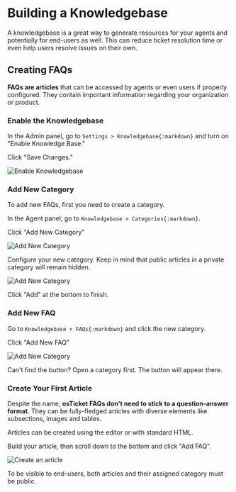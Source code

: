 
# Building a Knowledgebase

A knowledgebase is a great way to generate resources for your agents and potentially for end-users as well. This can reduce ticket resolution time or even help users resolve issues on their own.

## Creating FAQs

**FAQs are articles** that can be accessed by agents or even users if properly configured. They contain important information regarding your organization or product.

<Steps>

### Enable the Knowledgebase
 
In the Admin panel, go to `Settings > Knowledgebase{:markdown}` and turn on "Enable Knowledge Base."

Click "Save Changes."

![Enable Knowledgebase](public\knowledgebase_1-enable-knowledgebase.png)
 
### Add New Category

To add new FAQs, first you need to create a category.
 
In the Agent panel, go to `Knowledgebase > Categories{:markdown}`.

Click "Add New Category"

![Add New Category](public\knowledgebase_2-add-a-category.png)

Configure your new category. Keep in mind that public articles in a private category will remain hidden.

![Add New Category](public\knowledgebase_3-configure-category.png)

Click "Add" at the bottom to finish.

### Add New FAQ

Go to `Knowledgebase > FAQs{:markdown}` and click the new category.

Click "Add New FAQ"

![Add New Category](public\knowledgebase_4-add-new-faq.png)

<Callout>
  Can't find the button? Open a category first. The button will appear there.
</Callout>

### Create Your First Article

Despite the name, **osTicket FAQs don't need to stick to a question-answer format**. They can be fully-fledged articles with diverse elements like subsections, images and tables.

Articles can be created using the editor or with standard HTML.

Build your article, then scroll down to the bottom and click "Add FAQ".

![Create an article](public\knowledgebase_5-create-faq.png)

<Callout type="warning" emoji="⚠️">
  To be visible to end-users, both articles and their assigned category must be public.
</Callout>

</Steps>